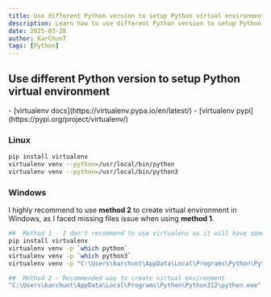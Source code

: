 ```yaml
---
title: Use different Python version to setup Python virtual environment
description: Learn how to use different Python version to setup Python virtual environment
date: 2025-03-28
author: KarChunT
tags: [Python]
---
```


## Use different Python version to setup Python virtual environment

<Callout title="Docs">
  - [virtualenv docs](https://virtualenv.pypa.io/en/latest/)
  - [virtualenv pypi](https://pypi.org/project/virtualenv/)
</Callout>

### Linux

```bash
pip install virtualenv
virtualenv venv --python=/usr/local/bin/python
virtualenv venv --python=/usr/local/bin/python3
```

### Windows

I highly recommend to use **method 2** to create virtual environment in Windows, as I faced missing files issue when using **method 1**.

```bash
##  Method 1 - I don't recommend to use virtualenv as it will have some missing files
pip install virtualenv
virtualenv venv -p `which python`
virtualenv venv -p `which python3`
virtualenv venv -p "C:\Users\karchunt\AppData\Local\Programs\Python\Python312\python.exe"

##  Method 2 - Recommended way to create virtual environment
"C:\Users\karchunt\AppData\Local\Programs\Python\Python312\python.exe" -m venv venv
```

<Comments />
